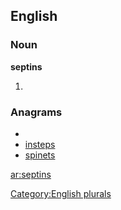 ==English==

===Noun===
'''septins'''

# {{plural of|[[septin]]}}

===Anagrams===
* {{alphagram|einpsst}}
* [[insteps#English|insteps]]
* [[spinets#English|spinets]]

[[Category:English plurals]]

[[ar:septins]]
